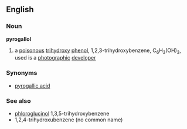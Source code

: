 ==English==
===Noun===
'''pyrogallol'''
#{{chemistry}} a [[poisonous]] [[trihydroxy]] [[phenol]], 1,2,3-trihydroxybenzene, C<sub>6</sub>H<sub>3</sub>(OH)<sub>3</sub>, used is a [[photographic]] [[developer]]
===Synonyms===
*[[pyrogallic acid]]
===See also===
*[[phloroglucinol]] 1,3,5-trihydroxybenzene
* 1,2,4-trihydroxubenzene (no common name)